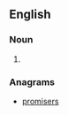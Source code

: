 ==English==

===Noun===
{{head|en|noun plural form}}

# {{plural of|primrose|lang=en}}

===Anagrams===
* [[promisers]]